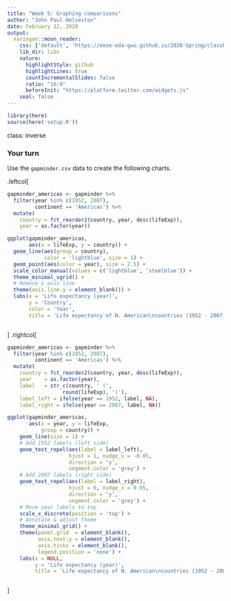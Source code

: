 ```yaml
---
title: "Week 5: Graphing comparisons"
author: "John Paul Helveston"
date: February 12, 2020
output:
  xaringan::moon_reader:
    css: ['default', 'https://emse-eda-gwu.github.io/2020-Spring/classNotes/classNotes.css']
    lib_dir: libs
    nature:
      highlightStyle: github
      highlightLines: true
      countIncrementalSlides: false
      ratio: "16:9"
      beforeInit: "https://platform.twitter.com/widgets.js"
    seal: false
---
```


```r
library(here)
source(here('setup.R'))
```

class: inverse

### Your turn

Use the `gapminder.csv` data to create the following charts.

.leftcol[
```r
gapminder_americas <- gapminder %>%
  filter(year %in% c(1952, 2007), 
         continent == 'Americas') %>%
  mutate(
    country = fct_reorder2(country, year, desc(lifeExp)), 
    year = as.factor(year))
```
```r
ggplot(gapminder_americas,
       aes(x = lifeExp, y = country)) +
  geom_line(aes(group = country),
            color = 'lightblue', size = 1) +
  geom_point(aes(color = year), size = 2.5) +
  scale_color_manual(values = c('lightblue', 'steelblue')) +
  theme_minimal_vgrid() +
  # Remove y axis line
  theme(axis.line.y = element_blank()) +
  labs(x = 'Life expectancy (year)',
       y = 'Country',
       color = 'Year',
       title = 'Life expectancy of N. American\ncountries (1952 - 2007)')
```
```r
```
]
.rightcol[
```r
gapminder_americas <- gapminder %>%
  filter(year %in% c(1952, 2007), 
         continent == 'Americas') %>%
  mutate(
    country = fct_reorder2(country, year, desc(lifeExp)), 
    year    = as.factor(year),
    label   = str_c(country, ' (',
                  round(lifeExp), ')'),
    label_left = ifelse(year == 1952, label, NA),
    label_right = ifelse(year == 2007, label, NA))
```
```r
ggplot(gapminder_americas,
       aes(x = year, y = lifeExp,
           group = country)) +
    geom_line(size = 1) +
    # Add 1952 labels (left side)
    geom_text_repel(aes(label = label_left),
                    hjust = 1, nudge_x = -0.05,
                    direction = 'y',
                    segment.color = 'grey') +
    # Add 2007 labels (right side)
    geom_text_repel(aes(label = label_right),
                    hjust = 0, nudge_x = 0.05,
                    direction = 'y',
                    segment.color = 'grey') +
    # Move year labels to top
    scale_x_discrete(position = 'top') +
    # Annotate & adjust theme
    theme_minimal_grid() +
    theme(panel.grid  = element_blank(),
          axis.text.y = element_blank(),
          axis.ticks = element_blank(),
          legend.position = 'none') +
    labs(x = NULL,
         y = 'Life expectancy (year)',
         title = 'Life expectancy of N. American\ncountries (1952 - 2007)')
```
```r
```
]